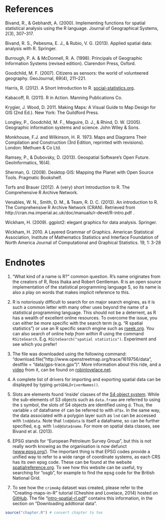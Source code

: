 
References
==========

Bivand, R., & Gebhardt, A. (2000). Implementing functions for spatial
statistical analysis using the R language. Journal of Geographical
Systems, 2(3), 307–317.

Bivand, R. S., Pebesma, E. J., & Rubio, V. G. (2013). Applied spatial
data: analysis with R. Springer.

Burrough, P. A. & McDonnell, R. A. (1998). Principals of Geographic
Information Systems (revised edition). Clarendon Press, Oxford.

Goodchild, M. F. (2007). Citizens as sensors: the world of volunteered
geography. GeoJournal, 69(4), 211–221.

Harris, R. (2012). A Short Introduction to R.
[social-statistics.org](http://www.social-statistics.org/).

Kabacoff, R. (2011). R in Action. Manning Publications Co.

Krygier, J. Wood, D. 2011. Making Maps: A Visual Guide to Map Design for
GIS (2nd Ed.). New York: The Guildford Press.

Longley, P., Goodchild, M. F., Maguire, D. J., & Rhind, D. W. (2005).
Geographic information systems and science. John Wiley & Sons.

Monkhouse, F.J. and Wilkinson, H. R. 1973. Maps and Diagrams Their Compilation and Construction (3rd Edition, reprinted with revisions). London: Methuen & Co Ltd. 

Ramsey, P., & Dubovsky, D. (2013). Geospatial Software's Open Future.
GeoInformatics, 16(4).

Sherman, G. (2008). Desktop GIS: Mapping the Planet with Open Source
Tools. Pragmatic Bookshelf.

Torfs and Brauer (2012). A (very) short Introduction to R. The
Comprehensive R Archive Network.

Venables, W. N., Smith, D. M., & Team, R. D. C. (2013). An introduction
to R. The Comprehensive R Archive Network (CRAN). Retrieved from
http://cran.ma.imperial.ac.uk/doc/manuals/r-devel/R-intro.pdf .

Wickham, H. (2009). ggplot2: elegant graphics for data analysis.
Springer.

Wickham, H. 2010. A Layered Grammar of Graphics. American Statistical Association, Institute of Mathematics Statistics and Interface Foundation of North America Journal of Computational and Graphical Statistics. 19, 1: 3-28

Endnotes
=======

1. "What kind of a name is R?" common question. R's
    name originates from the creators of R, Ross Ihaka and Robert
    Gentleman. R is an open source implementation of the statistical
    programming language S, so its name is also a play on words that
    makes implicit reference to this.

2. R is notoriously difficult to search for on major search engines, as
    it is such a common letter with many other uses beyond the name of a
    statistical programming language. This should not be a deterrent, as
    R has a wealth of excellent online resources. To overcome the issue,
    you can either be more specific with the search term (e.g. "R
    spatial statistics") or use an R specific search engine such as
    [rseek.org](http://www.rseek.org/). You can also search of online
    help *from within R* using the command `RSiteSearch`. E.g.
    `RSiteSearch("spatial statistics")`. Experiment and see which you
    prefer!
    
3. The file was downloaded using the following command: 
    "download.file("http://www.openstreetmap.org/trace/1619756/data", destfile = "data/gps-trace.gpx")".
    More information about this ride, and a
    [video](http://www.youtube.com/watch?v=6a8QLiC4LV8&feature=share)
    from it, can be found on
    [robinlovelace.net](http://robinlovelace.net/ecotech/2013/10/13/bicycle-trailer-move.html).
    
4. A complete list of drivers for importing and exporting spatial data can 
    be displayed by typing `getGDALDriverNames()`.
    
5. Slots are elements found 'inside' classes of the 
    [S4 object system](http://adv-r.had.co.nz/S4.html). 
    While the sub-elements of S3 objects such as `data.frame` are referred to 
    using the `$` symbol, the slots of S4 objects are identified using `@`.
    Thus, the variable `x` of dataframe `df` can be referred to with `df$x`.
    In the same way, the data associated with a polygon layer such as `lnd` can 
    be accessed with `lnd@data`. Note that `lnd@data` is itself a dataframe, 
    so can be further specified, e.g. with `lnd@data$name`. For more on spatial 
    data classes, see Bivand et al. (2013).
    
6. EPSG stands for "European Petroleum Survey Group", but this is not really worth 
    knowing as the organisation is now defunct ([www.epsg.org/](http://www.epsg.org/)).
    The important thing is that EPSG codes provide a unified way to refer to a 
    wide range of coordinate systems, as each CRS has its own epsg code. 
    These can be found at the website [spatialreference.org](http://spatialreference.org/).
    To see how this website can be useful, try searching for "osgb", for example to 
    find the epsg code for the British National Grid.
    
7. To see how the `crimeAg` dataset was created, please refer to the 
    "Creating-maps-in-R" tutorial (Cheshire and Lovelace, 2014) hosted 
    on [GitHub](https://github.com/Robinlovelace/Creating-maps-in-R). 
    The file 
    "[intro-spatial-rl.pdf](https://github.com/Robinlovelace/Creating-maps-in-R/blob/master/intro-spatial-rl.pdf)" 
    contains this information, 
    in the section on "Downloading addtional data". 
    
```r
source("chapter.R") # convert chapter to tex
```
